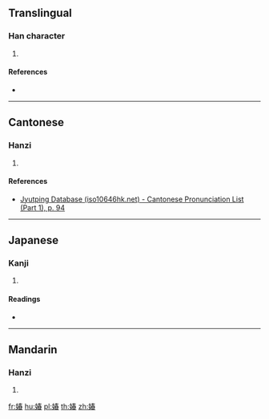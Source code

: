 ==Translingual==

===Han character===
{{Han char|rn=38|rad=女|as=09|sn=12|four=45463|canj=VQKA|ids=⿰女春}}

# {{defn|Han|sort=女09}}

====References====
* {{Han ref|kx=0266.260|dkj=06487|dj=0533.300|hdz=21063.040|uh=5A8B|ud=23179|bh=D8C7|bd=55495}}

----

==Cantonese==

===Hanzi===
{{yue-hanzi|jyut=[[ceon1]]|y=cheun1}}

# {{defn|lang=yue|sort=女09}}

====References====
* [http://www.iso10646hk.net/jp/document/download.jsp Jyutping Database (iso10646hk.net) - Cantonese Pronunciation List (Part 1), p. 94]

----

==Japanese==

===Kanji===
{{ja-kanji|grade=|rs=女09}}

# {{defn|lang=ja|sort=女09}}

====Readings====
* {{ja-readings|on=[[しゅん]] ([[shun]])|kun=[[うつくしい]] ([[utsukushii]])}}

----

==Mandarin==

===Hanzi===
{{cmn-hanzi|pin=[[chūn]] ([[chun1]])|wg=ch'un<sup>1</sup>}}

# {{defn|lang=cmn|sort=女09}}

[[fr:媋]]
[[hu:媋]]
[[pl:媋]]
[[th:媋]]
[[zh:媋]]